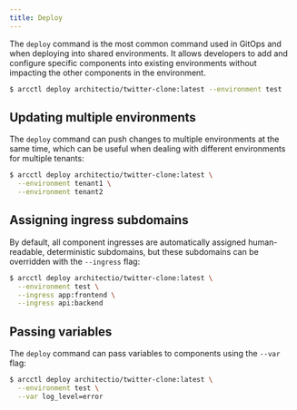 ```yaml
---
title: Deploy
---
```


The `deploy` command is the most common command used in GitOps and when deploying into shared
environments. It allows developers to add and configure specific components into existing
environments without impacting the other components in the environment.

```sh
$ arcctl deploy architectio/twitter-clone:latest --environment test
```

## Updating multiple environments

The `deploy` command can push changes to multiple environments at the same time, which can be useful
when dealing with different environments for multiple tenants:

```sh
$ arcctl deploy architectio/twitter-clone:latest \
  --environment tenant1 \
  --environment tenant2
```

## Assigning ingress subdomains

By default, all component ingresses are automatically assigned human-readable, deterministic
subdomains, but these subdomains can be overridden with the `--ingress` flag:

```sh
$ arcctl deploy architectio/twitter-clone:latest \
  --environment test \
  --ingress app:frontend \
  --ingress api:backend
```

## Passing variables

The `deploy` command can pass variables to components using the `--var` flag:

```sh
$ arcctl deploy architectio/twitter-clone:latest \
  --environment test \
  --var log_level=error
```
